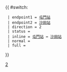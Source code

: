 {{ #switch: {{{format|}}}
  | endpoint1 = [[屯門站公共運輸交匯處|屯門站]]
  | endpoint2 = [[沙田站公共運輸交匯處|沙田站]]
  | direction = 2
  | status =
  | inline = [[屯門站公共運輸交匯處|屯門站]] ↔ [[沙田站公共運輸交匯處|沙田站]]
  | normal =
  | full =
}}<noinclude>[[Category:九龍巴士路線模板|2]]</noinclude>